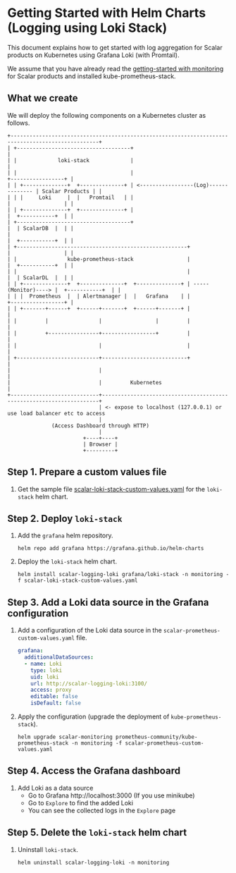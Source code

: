 # Getting Started with Helm Charts (Logging using Loki Stack)

This document explains how to get started with log aggregation for Scalar products on Kubernetes using Grafana Loki (with Promtail).

We assume that you have already read the [getting-started with monitoring](./getting-started-monitoring.md) for Scalar products and installed kube-prometheus-stack.

## What we create

We will deploy the following components on a Kubernetes cluster as follows.

```
+--------------------------------------------------------------------------------------------------+
| +------------------------------------+                                                           |
| |             loki-stack             |                                                           |
| |                                    |                                       +-----------------+ |
| | +--------------+  +--------------+ | <-----------------(Log)-------------- | Scalar Products | |
| | |     Loki     |  |   Promtail   | |                                       |                 | |
| | +--------------+  +--------------+ |                                       |  +-----------+  | |
| +------------------------------------+                                       |  | ScalarDB  |  | |
|                                                                              |  +-----------+  | |
| +------------------------------------------------------+                     |                 | |
| |                kube-prometheus-stack                 |                     |  +-----------+  | |
| |                                                      |                     |  | ScalarDL  |  | |
| | +--------------+  +--------------+  +--------------+ | -----(Monitor)----> |  +-----------+  | |
| | |  Prometheus  |  | Alertmanager |  |   Grafana    | |                     +-----------------+ |
| | +-------+------+  +------+-------+  +------+-------+ |                                         |
| |         |                |                 |         |                                         |
| |         +----------------+-----------------+         |                                         |
| |                          |                           |                                         |
| +--------------------------+---------------------------+                                         |
|                            |                                                                     |
|                            |         Kubernetes                                                  |
+----------------------------+---------------------------------------------------------------------+
                             | <- expose to localhost (127.0.0.1) or use load balancer etc to access
                             |
              (Access Dashboard through HTTP)
                             |
                        +----+----+
                        | Browser |
                        +---------+
```

## Step 1. Prepare a custom values file

1. Get the sample file [scalar-loki-stack-custom-values.yaml](./conf/scalar-loki-stack-custom-values.yaml) for the `loki-stack` helm chart.

## Step 2. Deploy `loki-stack`

1. Add the `grafana` helm repository.

   ```console
   helm repo add grafana https://grafana.github.io/helm-charts
   ```

1. Deploy the `loki-stack` helm chart.

   ```console
   helm install scalar-logging-loki grafana/loki-stack -n monitoring -f scalar-loki-stack-custom-values.yaml
   ```

## Step 3. Add a Loki data source in the Grafana configuration

1. Add a configuration of the Loki data source in the `scalar-prometheus-custom-values.yaml` file.

   ```yaml
   grafana:
     additionalDataSources:
     - name: Loki
       type: loki
       uid: loki
       url: http://scalar-logging-loki:3100/
       access: proxy
       editable: false
       isDefault: false
   ```

1. Apply the configuration (upgrade the deployment of `kube-prometheus-stack`).

   ```console
   helm upgrade scalar-monitoring prometheus-community/kube-prometheus-stack -n monitoring -f scalar-prometheus-custom-values.yaml
   ```

## Step 4. Access the Grafana dashboard

1. Add Loki as a data source
   - Go to Grafana http://localhost:3000 (If you use minikube)
   - Go to `Explore` to find the added Loki
   - You can see the collected logs in the `Explore` page

## Step 5. Delete the `loki-stack` helm chart

1. Uninstall `loki-stack`.

   ```console
   helm uninstall scalar-logging-loki -n monitoring
   ```
